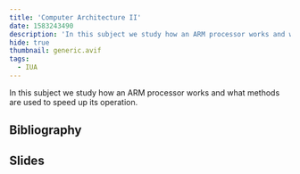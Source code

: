 ```yaml
---
title: 'Computer Architecture II'
date: 1583243490
description: 'In this subject we study how an ARM processor works and what methods are used to speed up its operation.'
hide: true
thumbnail: generic.avif
tags:
  - IUA
---
```


In this subject we study how an ARM processor works and what methods are used to speed up its operation.

## Bibliography

## Slides
